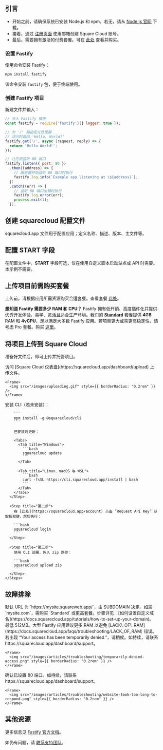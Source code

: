 ## 引言

* 开始之前，请确保系统已安装 Node.js 和 npm。若无，请从 [Node.js 官网](https://nodejs.org/) 下载。
* 接着，通过 [注册页面](https://squarecloud.app/signup) 使用邮箱创建 Square Cloud 账号。
* 最后，需要拥有激活的付费套餐。可在 [此处](https://squarecloud.app/plans) 查看并购买。

### 设置 Fastify

使用命令安装 Fastify：

```bash
npm install fastify
```

该命令安装 `fastify` 包，便于终端使用。

### 创建 Fastify 项目

新建文件并输入：

```javascript app.js
// 导入 Fastify 模块
const fastify = require('fastify')({ logger: true });

// 为 '/' 路由定义处理器
// 访问时返回 'Hello, World!'
fastify.get('/', async (request, reply) => {
  return 'Hello World!';
});

// 让应用监听 80 端口
fastify.listen({ port: 80 })
  .then((address) => {
    // 服务器开始监听 80 端口时执行
    fastify.log.info(`Example app listening at \${address}`);
  })
  .catch((err) => {
    // 监听 80 端口出错时执行
    fastify.log.error(err);
    process.exit(1);
  });
```

## 创建 squarecloud 配置文件

<Card title="了解：如何为 Square Cloud 创建配置文件。" icon="link" href="https://docs.squarecloud.app/getting-started/config-file">
  squarecloud.app 文件用于配置应用；定义名称、描述、版本、主文件等。
</Card>

## 配置 START 字段

在配置文件中，**START** 字段可选，仅在使用自定义脚本启动站点或 API 时需要。本示例不需要。

## 上传项目前需购买套餐

上传前，请根据应用所需资源购买合适套餐。查看套餐 [此处](https://squarecloud.app/plans)。

<Note>**想知道 Fastify 需要多少 RAM 和 CPU？** Fastify 拥有低开销、高度插件化并提供优秀开发体验，易学、灵活且适合生产环境。我们的 **[Standard](https://squarecloud.app/pay/standard)** 套餐提供 **4GB** RAM 和 **4vCPU**，足以满足大多数 Fastify 应用。若项目更大或需更高稳定性，请考虑 Pro 套餐。购买 [这里](https://squarecloud.app/pay/pro)。</Note>

## 将项目上传到 Square Cloud

准备好文件后，即可上传并托管项目。

<Tabs>
  <Tab title="仪表盘上传">
    访问 [Square Cloud 仪表盘](https://squarecloud.app/dashboard/upload) 上传文件。

    <Frame>
      <img src="/images/uploading.gif" style={{ borderRadius: "0.2rem" }} />
    </Frame>
  </Tab>

  <Tab title="CLI 上传">
    <Steps>
      <Step title="第一步">
        安装 CLI（若未安装）：

        ```
        npm install -g @squarecloud/cli
        ```

        已安装则更新：

        <Tabs>
          <Tab title="Windows">
            ```bash
            squarecloud update
            ```
          </Tab>

          <Tab title="Linux、macOS 与 WSL">
            ```bash
            curl -fsSL https://cli.squarecloud.app/install | bash
            ```
          </Tab>
        </Tabs>
      </Step>

      <Step title="第二步">
        在 [此处](https://squarecloud.app/account) 点击 “Request API Key” 获取授权键，然后执行：

        ```bash
        squarecloud login
        ```
      </Step>

      <Step title="第三步">
        使用 CLI 部署，传入 zip 路径：

        ```bash
        squarecloud upload zip
        ```
      </Step>
    </Steps>
  </Tab>
</Tabs>

## 故障排除

<AccordionGroup>
  <Accordion title="自定义域名" icon="globe" iconType="solid">
    默认 URL 为 `https://mysite.squareweb.app/`，由 SUBDOMAIN 决定。如需 `mysite.com`，需购买 `Standard` 或更高套餐。步骤详见：[如何设置自定义域名](https://docs.squarecloud.app/tutorials/how-to-set-up-your-domain)。
  </Accordion>

  <Accordion title="最低 RAM 要求" icon="memory" iconType="solid">
    最低 512MB。大型 Fastify 应用建议更多 RAM 以避免 [LACK\_OF\_RAM](https://docs.squarecloud.app/faqs/troubleshooting/LACK_OF_RAM) 错误。
  </Accordion>

  <Accordion title="访问暂被拒绝" icon="ban" iconType="solid">
    若出现 “Your access has been temporarily denied.”，请稍候。如持续，请联系 https://squarecloud.app/dashboard/support。

    <Frame>
      <img src="/images/articles/troubleshooting/temporarily-denied-access.png" style={{ borderRadius: "0.2rem" }} />
    </Frame>
  </Accordion>

  <Accordion title="网站响应过慢..." icon="clock" iconType="solid">
    确认已设置 80 端口。如持续，请联系 https://squarecloud.app/dashboard/support。

    <Frame>
      <img src="/images/articles/troubleshooting/website-took-too-long-to-respond.png" style={{ borderRadius: "0.2rem" }} />
    </Frame>
  </Accordion>
</AccordionGroup>

## 其他资源

更多信息见 [Fastify 官方文档](https://fastify.dev/)。

如仍有问题，请 [联系支持团队](/company/support)。

